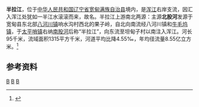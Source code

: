 {{Infobox river
| name               = 半拉江
| name_native        = 
| image              = Map of the Hun River.jpg
| image_size         = 280px
| image_caption      = 浑江水系示意图
| river_system       = [[鸭绿江|鸭绿江]]流域[[浑江|浑江]]水系
| progression        = 
| source1_location   = [[辽宁省|辽宁省]][[宽甸满族自治县|宽甸满族自治县]][[八河川镇|八河川镇]]响水沟村西北果子岭
| mouth_location     = 辽宁省宽甸满族自治县[[太平哨镇|太平哨镇]]坦甸子村以南浑江
| altitude_difference= 
| basin_size         = 1315 km<sup>2</sup>
| basin_countries    = {{PRC}}
| basin_cities       = 
| basin_landmarks    = 
| basin_population   = 12.3万<ref>2003年</ref>
<!---------------------- PHYSIOGNOMY -->
| length             = 95 km
| discharge1_location= 
| discharge1_min     = 
| discharge1_avg     = 
| discharge1_max     = 
<!---------------------- FEATURES -->
| tributaries_left   = 
| tributaries_right  = [[南股河|南股河]]
| waterbodies        = 
| waterfalls         = 
| bridges            = 
| ports              = 
| custom_label       = 
| custom_data        = 
| extra              = 
}}
'''半拉江'''，位于[[中华人民共和国|中华人民共和国]][[辽宁省|辽宁省]][[宽甸满族自治县|宽甸满族自治县]]境内，是[[浑江|浑江]]右岸支流，因汇入浑江处犹如一半江水滚滚而来，故名。半拉江上游南北两源：主源'''北股河'''发源于宽甸县东北部[[八河川镇|八河川镇]]响水沟村西北的果子岭，自北向南流经八河川镇和[[牛毛坞镇|牛毛坞镇]]，于[[太平哨镇|太平哨镇]]右纳[[南股河|南股河]]后称“半拉江”，向东流至坦甸子村以南注入浑江。河长95千米，流域面积1315平方千米，河道平均比降4.55‰，年均径流量8.55亿立方米。<ref name="中国河湖大典">{{cite book zh |author=《[[中国河湖大典|中国河湖大典]]》编纂委员会 |title=《中国河湖大典·黑龙江、辽河卷》 |format=M |edition=1 |location=北京 |publisher=中国水利水电出版社 |date=2014年4月 |pages=323页 |id= ISBN 78-7-5170-1950-3}}</ref>

== 参考资料 ==
{{reflist}}
[[Category:鸭绿江|B]]
[[Category:宽甸满族自治县|B]]
[[Category:辽宁河流|B]]